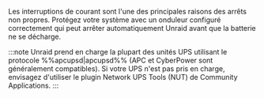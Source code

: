 Les interruptions de courant sont l'une des principales raisons des arrêts non propres. Protégez votre système avec un onduleur configuré correctement qui peut arrêter automatiquement Unraid avant que la batterie ne se décharge.

:::note
Unraid prend en charge la plupart des unités UPS utilisant le protocole %%apcupsd|apcupsd%% (APC et CyberPower sont généralement compatibles). Si votre UPS n'est pas pris en charge, envisagez d'utiliser le plugin Network UPS Tools (NUT) de Community Applications.
:::

